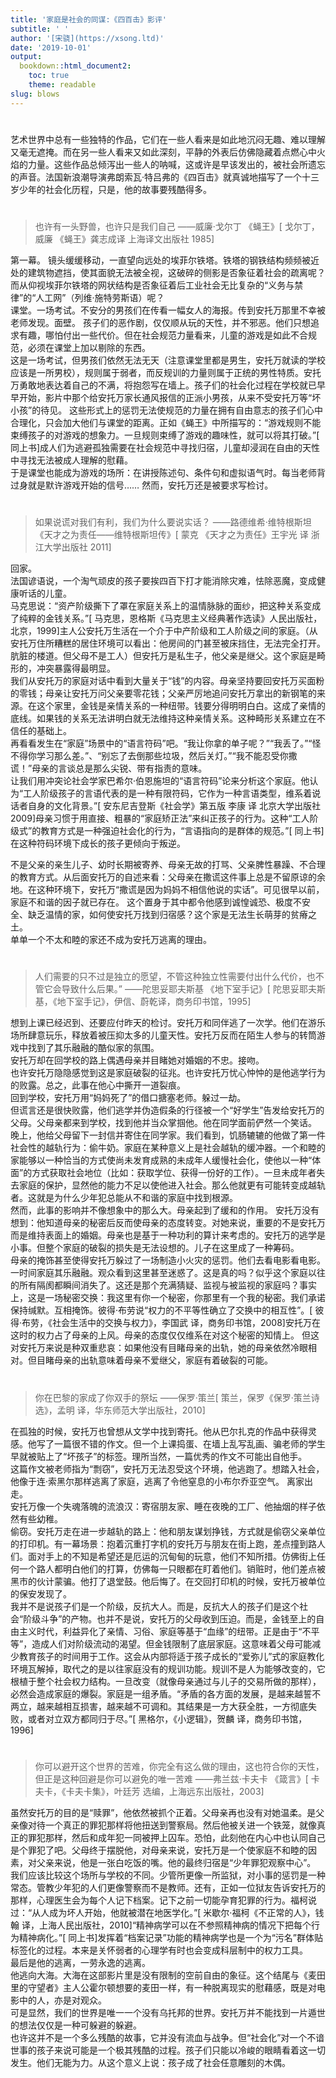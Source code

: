 ```yaml
---
title: '家庭是社会的同谋:《四百击》影评'
subtitle: ' '
author: '[宋骁](https://xsong.ltd)'
date: '2019-10-01'
output:
  bookdown::html_document2:
    toc: true
    theme: readable
slug: blows
---
```



# 

艺术世界中总有一些独特的作品，它们在一些人看来是如此地沉闷无趣、难以理解又毫无遮掩。而在另一些人看来又如此深刻，平静的外表后仿佛隐藏着点燃心中火焰的力量。这些作品总倾泻出一些人的呐喊，这或许是早该发出的，被社会所遗忘的声音。法国新浪潮导演弗朗索瓦·特吕弗的《四百击》就真诚地描写了一个十三岁少年的社会化历程，只是，他的故事要残酷得多。

# 

>也许有一头野兽，也许只是我们自己
——威廉·戈尔丁
《蝇王》[ 戈尔丁，威廉 《蝇王》龚志成译 上海译文出版社 1985]

第一幕。
镜头缓缓移动，一直望向远处的埃菲尔铁塔。铁塔的钢铁结构频频被近处的建筑物遮挡，使其面貌无法被全视，这破碎的侧影是否象征着社会的疏离呢？而从仰视埃菲尔铁塔的网状结构是否象征着后工业社会无比复杂的“义务与禁律”的“人工网”（列维·施特劳斯语）呢？  
课堂。一场考试。不安分的男孩们在传看一幅女人的海报。传到安托万那里不幸被老师发现。面壁。
孩子们的恶作剧，仅仅顺从玩的天性，并不邪恶。他们只想追求有趣，哪怕付出一些代价。但在社会规范力量看来，儿童的游戏是如此不合规范，必须在课堂上加以剔除的东西。  
这是一场考试，但男孩们依然无法无天（注意课堂里都是男生，安托万就读的学校应该是一所男校），规则属于弱者，而反规训的力量则属于正统的男性特质。安托万勇敢地表达着自己的不满，将抱怨写在墙上。孩子们的社会化过程在学校就已早早开始，影片中那个给安托万家长通风报信的正派小男孩，从来不受安托万等“坏小孩”的待见。
这些形式上的惩罚无法使规范的力量在拥有自由意志的孩子们心中合理化，只会加大他们与课堂的距离。正如《蝇王》中所描写的：“游戏规则不能束缚孩子的对游戏的想象力。一旦规则束缚了游戏的趣味性，就可以将其打破。”[ 同上书]成人们为逃避孤独需要在社会规范中寻找归宿，儿童却浸润在自由的天性中寻找无法被成人理解的慰藉。   
于是课堂也能成为游戏的场所：在讲授陈述句、条件句和虚拟语气时。每当老师背过身就是默许游戏开始的信号……
然而，安托万还是被要求写检讨。

#

>如果说谎对我们有利，我们为什么要说实话？
——路德维希·维特根斯坦
《天才之为责任——维特根斯坦传》[ 蒙克 《天才之为责任》王宇光 译 浙江大学出版社 2011]

回家。   
法国谚语说，一个淘气顽皮的孩子要挨四百下打才能消除灾难，怯除恶魔，变成健康听话的儿童。  
马克思说：“资产阶级撕下了罩在家庭关系上的温情脉脉的面纱，把这种关系变成了纯粹的金钱关系。”[ 马克思，恩格斯《马克思主义经典著作选读》人民出版社，北京，1999]主人公安托万生活在一个介于中产阶级和工人阶级之间的家庭。（从安托万住所糟糕的居住环境可以看出：他房间的门甚至被床挡住，无法完全打开。肮脏的楼道。但父母不是工人）但安托万是私生子，他父亲是继父。这个家庭是畸形的，冲突暴露得最明显。   
我们从安托万的家庭对话中看到大量关于“钱”的内容。母亲坚持要回安托万买面粉的零钱；母亲让安托万问父亲要零花钱；父亲严厉地追问安托万拿出的新钢笔的来源。在这个家里，金钱是亲情关系的一种纽带。钱要分得明明白白。这成了亲情的底线。如果钱的关系无法讲明白就无法维持这种亲情关系。这种畸形关系建立在不信任的基础上。   
再看看发生在“家庭”场景中的“语言符码”吧。“我让你拿的单子呢？”“我丢了。”“怪不得你学习那么差。”、“别忘了去倒那些垃圾，然后关灯。”“我不能忍受你撒谎！”母亲的言谈总是那么尖锐、带有指责的意味。   
让我们用冲突论社会学家巴希尔·伯恩施坦的“语言符码”论来分析这个家庭。他认为“工人阶级孩子的言语代表的是一种有限符码，它作为一种言语类型，维系着说话者自身的文化背景。”[ 安东尼吉登斯《社会学》第五版 李康 译 北京大学出版社 2009]母亲习惯于用直接、粗暴的“家庭矫正法”来纠正孩子的行为。这种“工人阶级式”的教育方式是一种强迫社会化的行为，“言语指向的是群体的规范。”[ 同上书]在这种符码环境下成长的孩子更倾向于叛逆。   

不是父亲的亲生儿子、幼时长期被寄养、母亲无故的打骂、父亲脾性暴躁、不合理的教育方式。从后面安托万的自述来看：父母亲在撒谎这件事上总是不留原谅的余地。在这种环境下，安托万“撒谎是因为妈妈不相信他说的实话”。可见很早以前，家庭不和谐的因子就已存在。
这个置身于其中都令他感到诚惶诚恐、极度不安全、缺乏温情的家，如何使安托万找到归宿感？这个家是无法生长萌芽的贫瘠之土。   
   单单一个不太和睦的家还不成为安托万逃离的理由。

#

>人们需要的只不过是独立的愿望，不管这种独立性需要付出什么代价，也不管它会导致什么后果。”
                                      ——陀思妥耶夫斯基
                                                                《地下室手记》[ 陀思妥耶夫斯基，《地下室手记》，伊信、蔚乾译，商务印书馆，1995]

   想到上课已经迟到、还要应付昨天的检讨。安托万和同伴逃了一次学。他们在游乐场所肆意玩乐，释放着被压抑太多的儿童天性。安托万反而在陌生人参与的转筒游戏中找到了其乐融融的酷似家的氛围。   
安托万却在回学校的路上偶遇母亲并目睹她对婚姻的不忠。接吻。   
也许安托万隐隐感觉到这是家庭破裂的征兆。也许安托万忧心忡忡的是他逃学行为的败露。总之，此事在他心中撕开一道裂痕。   
回到学校，安托万用“妈妈死了”的借口搪塞老师。躲过一劫。   
但谎言还是很快败露，他们逃学并伪造假条的行径被一个“好学生”告发给安托万的父母。父母亲都来到学校，找到他并当众掌掴他。他在同学面前俨然一个笑话。   
晚上，他给父母留下一封信并寄住在同学家。我们看到，饥肠辘辘的他做了第一件社会性的越轨行为：偷牛奶。家庭在某种意义上是社会越轨的缓冲器。一个和睦的家能够以一种恰当的方式使尚未发育成熟的未成年人缓慢社会化，使他以一种“体面”的方式获取社会地位（比如：获取学位、获得一份好的工作）。一旦未成年者失去家庭的保护，显然他的能力不足以使他进入社会。那么他就更有可能转变成越轨者。这就是为什么少年犯总能从不和谐的家庭中找到根源。   
然而，此事的影响并不像想象中的那么大。母亲起到了缓和的作用。 安托万没有想到：他知道母亲的秘密后反而使母亲的态度转变。对她来说，重要的不是安托万而是维持表面上的婚姻。母亲也是基于一种功利的算计来考虑的。安托万的逃学是小事。但整个家庭的破裂的损失是无法设想的。儿子在这里成了一种筹码。   
母亲的掩饰甚至使得安托万躲过了一场制造小火灾的惩罚。他们去看电影看电影。一时间家庭其乐融融。观众看到这里甚至迷惑了。这是真的吗？似乎这个家庭以往的所有隔阂都瞬间消失了。这还是那个充满猜疑、监视与被监视的家庭吗？事实上，这是一场秘密交换：我这里有你一个秘密，你那里有一个我的秘密。我们承诺保持缄默。互相掩饰。彼得·布劳说“权力的不平等性确立了交换中的相互性”。[ 彼得·布劳，《社会生活中的交换与权力》，李国武 译，商务印书馆，2008]安托万在这时的权力占了母亲的上风。母亲的态度仅仅维系在对这个秘密的知情上。
但这对安托万来说是种双重悲哀：如果他没有目睹母亲的出轨，她的母亲依然冷眼相对。但目睹母亲的出轨意味着母亲不爱继父，家庭有着破裂的可能。

#  

>你在巴黎的家成了你双手的祭坛
                                      ——保罗·策兰[ 策兰，保罗《保罗·策兰诗选》，孟明 译，华东师范大学出版社，2010]
                                      
在孤独的时候，安托万也曾想从文学中找到寄托。他从巴尔扎克的作品中获得灵感。他写了一篇很不错的作文。但一个上课捣蛋、在墙上乱写乱画、骗老师的学生早就被贴上了“坏孩子”的标签。理所当然，一篇优秀的作文不可能出自他手。   
这篇作文被老师指为“剽窃”，安托万无法忍受这个环境，他逃跑了。想踏入社会，他像于连·索黑尔那样逃离了家庭，逃离了令他窒息的小布尔乔亚空气。
离家出走。    
安托万像一个失魂落魄的流浪汉：寄宿朋友家、睡在夜晚的工厂、他抽烟的样子依然有些幼稚。   
偷窃。安托万走在进一步越轨的路上：他和朋友谋划挣钱，方式就是偷窃父亲单位的打印机。有一幕场景：抱着沉重打字机的安托万与朋友在街上跑，差点撞到路人们。面对手上的不知是希望还是厄运的沉甸甸的玩意，他们不知所措。仿佛街上任何一个路人都明白他们的打算，仿佛每一只眼都在盯着他们。销赃时，他们差点被黑市的伙计蒙骗。他打了退堂鼓。他后悔了。在交回打印机的时候，安托万被单位的保安发现了。   
我并不是说孩子们是一个阶级，反抗大人。而是，反抗大人的孩子们是这个社会“阶级斗争”的产物。也并不是说，安托万的父母收到压迫。而是，金钱至上的自由主义时代，利益异化了亲情、习俗、家庭等基于“血缘”的纽带。正是由于“不平等”，造成人们对阶级流动的渴望。但金钱限制了底层家庭。这意味着父母可能减少教育孩子的时间用于工作。这会从内部将适于孩子成长的“爱弥儿”式的家庭教化环境瓦解掉，取代之的是以往家庭没有的规训功能。规训不是人为能够改变的，它根植于整个社会权力结构。一旦改变（就像母亲通过与儿子的交易所做的那样），必然会造成家庭的爆裂。家庭是一组矛盾。“矛盾的各方面的发展，是越来越誓不两立，越来越相互损害，越来越不可调和。其结果是一方大获全胜，一方彻底失败，或者对立双方都同归于尽。”[ 黑格尔，《小逻辑》，贺麟 译，商务印书馆，1996]

#

>你可以避开这个世界的苦难，你完全有这么做的理由，这也符合你的天性，但正是这种回避是你可以避免的唯一苦难
                                     ——弗兰兹·卡夫卡
                                           《箴言》[ 卡夫卡，《卡夫卡集》，叶廷芳 选编，上海远东出版社，2003]
                                           
虽然安托万的目的是“赎罪”，他依然被抓个正着。父母亲再也没有对她温柔。是父亲像对待一个真正的罪犯那样将他扭送到警察局。然后他被关进一个铁笼，就像真正的罪犯那样，然后和成年犯一同被押上囚车。恐怕，此刻他在内心中也认同自己是个罪犯了吧。父母终于摆脱他，对母亲来说，安托万是一个使家庭不和睦的因素，对父亲来说，他是一张白吃饭的嘴。他的最终归宿是“少年罪犯观察中心”。   
我们应该比较这个场所与学校的不同。少管所更像一所监狱，对小事的惩罚是一种常态。管教少年犯的人们更像警察而不是教师。还有，正如一位狱友告诉安托万的那样，心理医生会为每个人记下档案。记下之前一切能孕育犯罪的行为。福柯说过：“从人成为坏人开始，他就被潜在地医学化。”[ 米歇尔·福柯《不正常的人》，钱翰 译，上海人民出版社，2010]“精神病学可以在不参照精神病的情况下把每个行为精神病化。”[ 同上书]发挥着“档案记录”功能的精神病学也是一个为“污名”群体贴标签化的过程。本来是关怀弱者的心理学有时也会变成科层制中的权力工具。   
最后是他的逃离，一劳永逸的逃离。   
他逃向大海。大海在这部影片里是没有限制的空前自由的象征。这个结尾与《麦田里的守望者》主人公霍尔顿想要的麦田一样，有一种脱离现实的慰藉感，既是对电影中的人，亦是对观众。   
可是显然，我们的世界是唯一一个没有乌托邦的世界。安托万并不能找到一片遁世的想法仅仅是一种可躲避的躲避。   
也许这并不是一个多么残酷的故事，它并没有流血与战争。但“社会化”对一个不谙世事的孩子来说可能是一个极其残酷的过程。孩子们只能以冷峻的眼睛看着这一切发生。他们无能为力。从这个意义上说：孩子成了社会任意雕刻的木偶。
